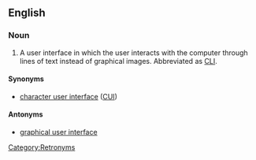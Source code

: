 ==English==
{{wikipedia}}

===Noun===
{{en-noun|sg=[[command line]] [[interface]]}}

# {{computing}} A user interface in which the user interacts with the computer through lines of text instead of graphical images.  Abbreviated as [[CLI]].

====Synonyms====
* [[character user interface]] ([[CUI]])

====Antonyms====
* [[graphical user interface]]

[[Category:Retronyms]]